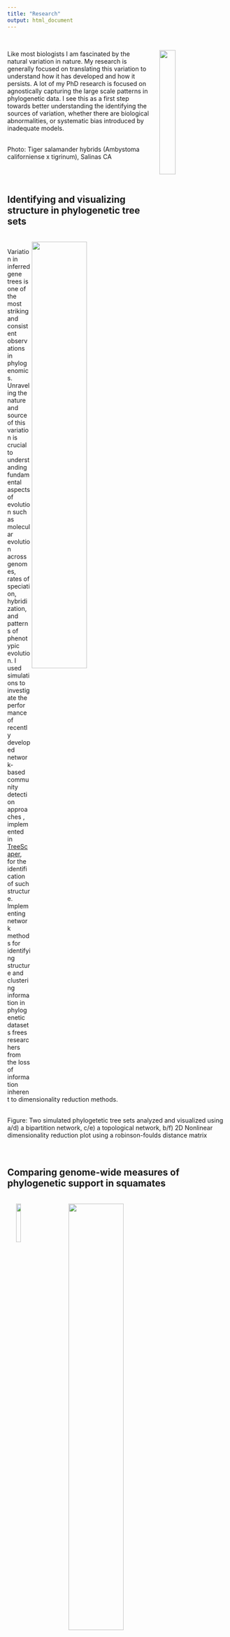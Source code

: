 ```yaml
---
title: "Research"
output: html_document
---
```


<br>

<img src="images/A.tigrinumxcaliforniensis.jpg" style="width:27%; margin-right: 20px" align="right" hspace="20">

Like most biologists I am fascinated by the natural variation in nature. My research is generally focused on translating this variation to understand how it has developed and how it persists. A lot of my PhD research is focused on agnostically capturing the large scale patterns in phylogenetic data. I see this as a first step towards better understanding the  identifying the sources of variation, whether there are biological abnormalities, or systematic bias introduced by inadequate models. 

<br>
Photo: Tiger salamander hybrids (Ambystoma californiense x tigrinum), Salinas CA

<br><br>

## Identifying and visualizing structure in phylogenetic tree sets

<br>
<a href="https://treescaper.github.io/TreeScaperNetworks.html">
<img src="images/Distance74edge61start.jpg" style="width:50%; margin-right: 20px" align="right">
</a>

Variation in inferred gene trees is one of the most striking and consistent observations in phylogenomics. Unraveling the nature and source of this variation is crucial to understanding fundamental aspects of evolution such as molecular evolution across genomes, rates of speciation, hybridization, and patterns of phenotypic evolution. I used simulations to investigate the performance of recently developed network-based community detection approaches , implemented in [TreeScaper](https://github.com/whuang08/TreeScaper/releases), for the identification of such structure. Implementing network methods for identifying structure and clustering information in phylogenetic datasets frees researchers from the loss of information inherent to dimensionality reduction methods. 

<br>
Figure: Two simulated phylogetetic tree sets analyzed and visualized using a/d) a bipartition network, c/e) a topological network, b/f) 2D Nonlinear dimensionality reduction plot using a robinson-foulds distance matrix
<br><br><br>

## Comparing genome-wide measures of phylogenetic support in squamates
<br>
<img src="images/IMG_1580.jpg" style="width:15%; margin-right: 20px" align="top" hspace="20">
<img src="images/squam.png" style="width:50%; margin-right: 20px" align="top" hspace="20">
<img src="images/DSC00272.JPG" style="width:15%; margin-right: 20px" align="top" hspace="20">
<br><br>
<img src="images/Streicher_Scatter_AI_byGGIrank.pdf" style="width:25%; margin-right: 20px" align="right" hspace="20">
Multiple recent large phylogenies have found discordant results despite conflicting trees having strong traditional support values. One approach to addressing this discordance is to compare the relative support of the data for each potential topology. I compared multiple recently developed methods to assess the support of the data for the topology using the placement of iguanas within the larger family of lizards and snakes (squamates) as my example data set. I compare bayes factors (BF), gene likelihood scores (dGLS), gene genealogy interrogation (GGI), and gene and site concordance factors to assess their consistency and agreement across multiple squamate data sets. Methods have some variation in how they compare information across loci, indicating that corroborating results with multiple methods is the most robust way to assess support for a given topology.

Figure: Preliminary data of the correlation across methods




							